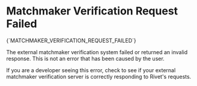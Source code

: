 # Matchmaker Verification Request Failed

<Summary>{`MATCHMAKER_VERIFICATION_REQUEST_FAILED`}</Summary>

The external matchmaker verification system failed or returned an invalid response. This is not an error that
has been caused by the user.

If you are a developer seeing this error, check to see if your external matchmaker verification server is
correctly responding to Rivet's requests.
